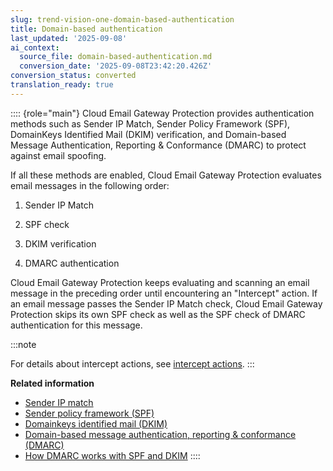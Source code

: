 ```yaml
---
slug: trend-vision-one-domain-based-authentication
title: Domain-based authentication
last_updated: '2025-09-08'
ai_context:
  source_file: domain-based-authentication.md
  conversion_date: '2025-09-08T23:42:20.426Z'
conversion_status: converted
translation_ready: true
---
```


:::: {role="main"}
Cloud Email Gateway Protection provides authentication methods such as Sender IP Match, Sender Policy Framework (SPF), DomainKeys Identified Mail (DKIM) verification, and Domain-based Message Authentication, Reporting & Conformance (DMARC) to protect against email spoofing.

If all these methods are enabled, Cloud Email Gateway Protection evaluates email messages in the following order:

1.  Sender IP Match

2.  SPF check

3.  DKIM verification

4.  DMARC authentication

Cloud Email Gateway Protection keeps evaluating and scanning an email message in the preceding order until encountering an "Intercept" action. If an email message passes the Sender IP Match check, Cloud Email Gateway Protection skips its own SPF check as well as the SPF check of DMARC authentication for this message.

:::note

For details about intercept actions, see [intercept actions](actions.mdx).
:::

**Related information**

- [Sender IP match](sender-ip-match.mdx)
- [Sender policy framework (SPF)](sender-policy-framework-spf.mdx)
- [Domainkeys identified mail (DKIM)](domainkeys-identified-mail-dkim.mdx)
- [Domain-based message authentication, reporting & conformance (DMARC)](dmarc.mdx)
- [How DMARC works with SPF and DKIM](how-dmarc-works-spf-dkim.mdx)
::::
